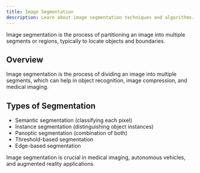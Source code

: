 ```yaml
---
title: Image Segmentation
description: Learn about image segmentation techniques and algorithms.
---
```


Image segmentation is the process of partitioning an image into multiple segments or regions, typically to locate objects and boundaries.

## Overview

Image segmentation is the process of dividing an image into multiple segments, which can help in object recognition, image compression, and medical imaging.

## Types of Segmentation

- Semantic segmentation (classifying each pixel)
- Instance segmentation (distinguishing object instances)
- Panoptic segmentation (combination of both)
- Threshold-based segmentation
- Edge-based segmentation

Image segmentation is crucial in medical imaging, autonomous vehicles, and augmented reality applications.
